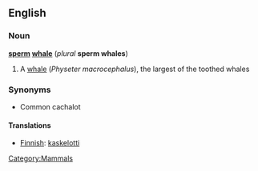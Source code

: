 ==English==
===Noun===
{{wikipedia2|Sperm Whale}} <!-- Avoids redirect -->
'''[[sperm]] [[whale]]''' (''plural'' '''sperm whales''')

#A [[whale]] (''Physeter macrocephalus''), the largest of the toothed whales

===Synonyms===
* Common cachalot

====Translations====

* [[Finnish]]: [[kaskelotti]]

[[Category:Mammals]]